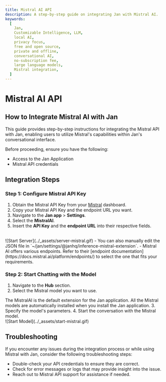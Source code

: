 ```yaml
---
title: Mistral AI API
description: A step-by-step guide on integrating Jan with Mistral AI.
keywords:
  [
    Jan,
    Customizable Intelligence, LLM,
    local AI,
    privacy focus,
    free and open source,
    private and offline,
    conversational AI,
    no-subscription fee,
    large language models,
    Mistral integration,
  ]
---
```



# Mistral AI API

## How to Integrate Mistral AI with Jan
This guide provides step-by-step instructions for integrating the Mistral API with Jan, enabling users to utilize Mistral's capabilities within Jan's conversational interface.

Before proceeding, ensure you have the following:
- Access to the Jan Application
- Mistral API credentials

## Integration Steps
<Steps>

### Step 1: Configure Mistral API Key

1. Obtain the Mistral API Key from your [Mistral](https://console.mistral.ai/user/api-keys/) dashboard.
2. Copy your Mistral API Key and the endpoint URL you want.
3. Navigate to the **Jan app** > **Settings**.
4. Select the **MistralAI**.
5. Insert the **API Key** and the **endpoint URL** into their respective fields.
<br/>
![Start Server](../_assets/server-mistral.gif)

<Callout type='info'>
  - You can also manually edit the JSON file in `~/jan/settings/@janhq/inference-mistral-extension`.
  - Mistral AI offers various endpoints. Refer to their [endpoint documentation](https://docs.mistral.ai/platform/endpoints/) to select the one that fits your requirements.
</Callout>

### Step 2: Start Chatting with the Model

1. Navigate to the **Hub** section.
2. Select the Mistral model you want to use.

<Callout type='info'>
  The MistralAI is the default extension for the Jan application. All the Mistral models are automatically installed when you install the Jan application.
</Callout>
3. Specify the model's parameters.
4. Start the conversation with the Mistral model.
<br/>
![Start Model](../_assets/start-mistral.gif)

</Steps>

## Troubleshooting

If you encounter any issues during the integration process or while using Mistral with Jan, consider the following troubleshooting steps:

- Double-check your API credentials to ensure they are correct.
- Check for error messages or logs that may provide insight into the issue.
- Reach out to Mistral API support for assistance if needed.